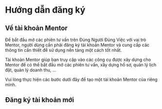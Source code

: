 # Hướng dẫn đăng ký

## Về tài khoản Mentor

Để bắt đầu mở các phiên tư vấn trên Đúng Người Đúng Việc với vai trò Mentor, người dùng cần phải đăng ký tài khoản Mentor và cung cấp các thông tin cần thiết để sử dụng nền tảng một cách tốt nhất.



Tài khoản Mentor giúp bạn truy cập vào các công cụ được xây dựng cho Mentor để có thể bắt đầu mở các phiên tư vấn, xây dựng hồ sơ, quản lý lịch đặt, quản lý doanh thu, ...



Vui lòng thực hiện các bước dưới đây để tạo một tài khoản Mentor của riêng mình.



## Đăng ký tài khoản mới
